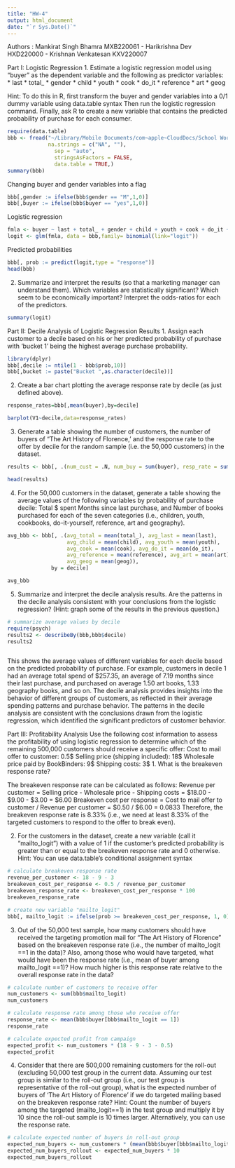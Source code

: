 ```yaml
---
title: "HW-4"
output: html_document
date: "`r Sys.Date()`"
---
```


Authors : Mankirat Singh Bhamra MXB220061 - Harikrishna Dev HXD220000 - Krishnan Venkatesan KXV220007

Part I: Logistic Regression
1. Estimate a logistic regression model using "buyer" as the dependent variable and the following as predictor variables:
* last
* total_ 
* gender 
* child 
* youth 
* cook 
* do_it 
* reference 
* art
* geog

Hint: To do this in R, first transform the buyer and gender variables into a 0/1 dummy variable using data.table syntax
Then run the logistic regression command.
Finally, ask R to create a new variable that contains the predicted probability of purchase for each consumer.

```r
require(data.table)
bbb <- fread("~/Library/Mobile Documents/com~apple~CloudDocs/School Work/Sem 2/BUAN 6337/BUAN_6337_Predictive_Analysis/HW/HW-4/BBB.csv", 
             na.strings = c("NA", ""), 
               sep = "auto",
               stringsAsFactors = FALSE,
               data.table = TRUE,)
summary(bbb)

```

Changing buyer and gender variables into a flag

```r

bbb[,gender := ifelse(bbb$gender == "M",1,0)]
bbb[,buyer := ifelse(bbb$buyer == "yes",1,0)]

```

Logistic regression

```r
fmla <- buyer ~ last + total_ + gender + child + youth + cook + do_it + reference + art + geog
logit <- glm(fmla, data = bbb,family= binomial(link="logit"))

```
Predicted probabilities 

```r
bbb[, prob := predict(logit,type = "response")]
head(bbb)
```

2. Summarize and interpret the results (so that a marketing manager can understand them). Which variables are statistically significant? Which seem to be economically important? Interpret the odds-ratios for each of the predictors.

```r

summary(logit)

```


Part II: Decile Analysis of Logistic Regression Results
1. Assign each customer to a decile based on his or her predicted probability of purchase with ‘bucket 1’ being the highest average purchase probability.

```r
library(dplyr)
bbb[,decile := ntile(1 - bbb$prob,10)]
bbb[,bucket := paste("Bucket ",as.character(decile))]

```

2. Create a bar chart plotting the average response rate by decile (as just defined above).

```r

response_rates=bbb[,mean(buyer),by=decile]

barplot(V1~decile,data=response_rates)

```

3. Generate a table showing the number of customers, the number of buyers of "The Art History of Florence,' and the response rate to the offer by decile for the random sample (i.e. the 50,000 customers) in the dataset.

```r

results <- bbb[, .(num_cust = .N, num_buy = sum(buyer), resp_rate = sum(buyer) / .N), by = decile]

head(results)

```

4. For the 50,000 customers in the dataset, generate a table showing the average values of the following variables by probability of purchase decile:
Total $ spent
Months since last purchase, and
Number of books purchased for each of the seven categories (i.e., children, youth, cookbooks, do-it-yourself, reference, art and geography).

```r

avg_bbb <- bbb[, .(avg_total = mean(total_), avg_last = mean(last), 
                   avg_child = mean(child), avg_youth = mean(youth),
                   avg_cook = mean(cook), avg_do_it = mean(do_it),
                   avg_reference = mean(reference), avg_art = mean(art),
                   avg_geog = mean(geog)), 
              by = decile]

avg_bbb

```

5. Summarize and interpret the decile analysis results. Are the patterns in the decile analysis consistent with your conclusions from the logistic regression? (Hint: graph some of the results in the previous question.)

```r
# summarize average values by decile
require(psych)
results2 <- describeBy(bbb,bbb$decile)
results2
```
```r

```
This shows the average values of different variables for each decile based on the predicted probability of purchase. For example, customers in decile 1 had an average total spend of $257.35, an average of 7.19 months since their last purchase, and purchased on average 1.50 art books, 1.33 geography books, and so on. The decile analysis provides insights into the behavior of different groups of customers, as reflected in their average spending patterns and purchase behavior. The patterns in the decile analysis are consistent with the conclusions drawn from the logistic regression, which identified the significant predictors of customer behavior.

Part III: Profitability Analysis 
Use the following cost information to assess the profitability of using logistic regression to 
determine which of the remaining 500,000 customers should receive a specific offer: 
Cost to mail offer to customer: 0.5$
Selling price (shipping included): 18$
Wholesale price paid by BookBinders: 9$
Shipping costs: 3$
1. What is the breakeven response rate? 

The breakeven response rate can be calculated as follows:
Revenue per customer = Selling price - Wholesale price - Shipping costs = $18.00 - $9.00 - $3.00 = $6.00
Breakeven cost per response = Cost to mail offer to customer / Revenue per customer = $0.50 / $6.00 = 0.0833
Therefore, the breakeven response rate is 8.33% (i.e., we need at least 8.33% of the targeted customers to respond to the offer to break even).

2. For the customers in the dataset, create a new variable (call it "mailto_logit") with a value of 1 
if the customer's predicted probability is greater than or equal to the breakeven response 
rate and 0 otherwise. 
Hint: You can use data.table’s conditional assignment syntax

```r
# calculate breakeven response rate
revenue_per_customer <- 18 - 9 - 3
breakeven_cost_per_response <- 0.5 / revenue_per_customer
breakeven_response_rate <- breakeven_cost_per_response * 100
breakeven_response_rate

# create new variable "mailto_logit"
bbb[, mailto_logit := ifelse(prob >= breakeven_cost_per_response, 1, 0)]

```

3. Out of the 50,000 test sample, how many customers should have received the targeting 
promotion mail for “The Art History of Florence” based on the breakeven response rate (i.e., 
the number of mailto_logit ==1 in the data)? Also, among those who would have targeted, 
what would have been the response rate (i.e., mean of buyer among mailto_logit ==1)? How 
much higher is this response rate relative to the overall response rate in the data?

```r
# calculate number of customers to receive offer
num_customers <- sum(bbb$mailto_logit)
num_customers

# calculate response rate among those who receive offer
response_rate <- mean(bbb$buyer[bbb$mailto_logit == 1])
response_rate

# calculate expected profit from campaign
expected_profit <- num_customers * (18 - 9 - 3 - 0.5)
expected_profit
```

4. Consider that there are 500,000 remaining customers for the roll-out (excluding 50,000 test 
group in the current data. Assuming our test group is similar to the roll-out group (i.e., our 
test group is representative of the roll-out group), what is the expected number of buyers of 
'The Art History of Florence' if we do targeted mailing based on the breakeven response rate?
Hint: Count the number of buyers among the targeted (mailto_logit==1) in the test group and 
multiply it by 10 since the roll-out sample is 10 times larger. Alternatively, you can use the 
response rate.

```r

# calculate expected number of buyers in roll-out group
expected_num_buyers <- num_customers * (mean(bbb$buyer[bbb$mailto_logit == 1]) / mean(bbb$mailto_logit))
expected_num_buyers_rollout <- expected_num_buyers * 10
expected_num_buyers_rollout

```


